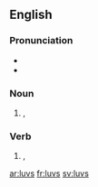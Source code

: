 ==English==

===Pronunciation===
* {{IPA|/lʌvz/}}
* {{audio|en-us-loves.ogg|Audio (US)}}

===Noun===
{{head|en|plural}}

# {{alternative spelling of|luvz|lang=en|nodot=t}}, {{plural of|luv|lang=en|nocap=t}}

===Verb===
{{head|en}}

# {{alternative spelling of|luvz|lang=en|nodot=t}}, {{en-third-person singular of|luv}}

[[ar:luvs]]
[[fr:luvs]]
[[sv:luvs]]